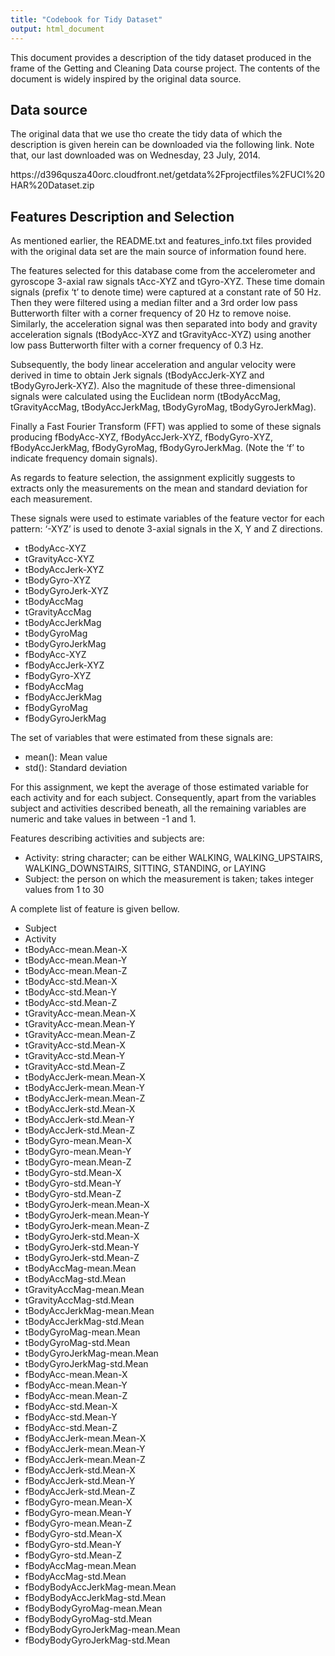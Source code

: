 ```yaml
---
title: "Codebook for Tidy Dataset"
output: html_document
---
```


This document provides a description of the tidy dataset produced in the frame of the Getting and Cleaning Data course project. The  contents of the document is widely inspired by the original data source.

## Data source

The original data that we use tho create the tidy data of which the description is given herein can be downloaded via the following link. Note that, our last downloaded was on Wednesday, 23 July, 2014.

https://d396qusza40orc.cloudfront.net/getdata%2Fprojectfiles%2FUCI%20HAR%20Dataset.zip 

## Features Description and Selection

As mentioned earlier, the README.txt and features_info.txt files provided with the original data set are the main source of information found here.

The features selected for this database come from the accelerometer and gyroscope 3-axial raw signals tAcc-XYZ and tGyro-XYZ. These time domain signals (prefix 't' to denote time) were captured at a constant rate of 50 Hz. Then they were filtered using a median filter and a 3rd order low pass Butterworth filter with a corner frequency of 20 Hz to remove noise. Similarly, the acceleration signal was then separated into body and gravity acceleration signals (tBodyAcc-XYZ and tGravityAcc-XYZ) using another low pass Butterworth filter with a corner frequency of 0.3 Hz.

Subsequently, the body linear acceleration and angular velocity were derived in time to obtain Jerk signals (tBodyAccJerk-XYZ and tBodyGyroJerk-XYZ). Also the magnitude of these three-dimensional signals were calculated using the Euclidean norm (tBodyAccMag, tGravityAccMag, tBodyAccJerkMag, tBodyGyroMag, tBodyGyroJerkMag).

Finally a Fast Fourier Transform (FFT) was applied to some of these signals producing fBodyAcc-XYZ, fBodyAccJerk-XYZ, fBodyGyro-XYZ, fBodyAccJerkMag, fBodyGyroMag, fBodyGyroJerkMag. (Note the 'f' to indicate frequency domain signals).

As regards to feature selection, the assignment explicitly suggests to extracts only the measurements on the mean and standard deviation for each measurement.  

These signals were used to estimate variables of the feature vector for each pattern:
'-XYZ' is used to denote 3-axial signals in the X, Y and Z directions.

- tBodyAcc-XYZ
- tGravityAcc-XYZ
- tBodyAccJerk-XYZ
- tBodyGyro-XYZ
- tBodyGyroJerk-XYZ
- tBodyAccMag
- tGravityAccMag
- tBodyAccJerkMag
- tBodyGyroMag
- tBodyGyroJerkMag
- fBodyAcc-XYZ
- fBodyAccJerk-XYZ
- fBodyGyro-XYZ
- fBodyAccMag
- fBodyAccJerkMag
- fBodyGyroMag
- fBodyGyroJerkMag

The set of variables that were estimated from these signals are:

- mean(): Mean value
- std(): Standard deviation

For this assignment, we kept the average of those estimated variable for each activity and for each subject. Consequently, apart from the variables subject and activities described beneath, all the remaining variables are numeric and take values in between -1 and 1.

Features describing activities and subjects are:

- Activity: string character; can be either WALKING, WALKING_UPSTAIRS, WALKING_DOWNSTAIRS, SITTING, STANDING, or LAYING
- Subject: the person on which the measurement is taken; takes integer values from 1 to 30 


A complete list of feature is given bellow.

- Subject                     
- Activity                     
- tBodyAcc-mean.Mean-X          
- tBodyAcc-mean.Mean-Y          
- tBodyAcc-mean.Mean-Z          
- tBodyAcc-std.Mean-X          
- tBodyAcc-std.Mean-Y           
- tBodyAcc-std.Mean-Z            
- tGravityAcc-mean.Mean-X       
- tGravityAcc-mean.Mean-Y        
- tGravityAcc-mean.Mean-Z        
- tGravityAcc-std.Mean-X        
- tGravityAcc-std.Mean-Y         
- tGravityAcc-std.Mean-Z         
- tBodyAccJerk-mean.Mean-X      
- tBodyAccJerk-mean.Mean-Y       
- tBodyAccJerk-mean.Mean-Z       
- tBodyAccJerk-std.Mean-X       
- tBodyAccJerk-std.Mean-Y        
- tBodyAccJerk-std.Mean-Z        
- tBodyGyro-mean.Mean-X         
- tBodyGyro-mean.Mean-Y          
- tBodyGyro-mean.Mean-Z          
- tBodyGyro-std.Mean-X          
- tBodyGyro-std.Mean-Y           
- tBodyGyro-std.Mean-Z           
- tBodyGyroJerk-mean.Mean-X     
- tBodyGyroJerk-mean.Mean-Y      
- tBodyGyroJerk-mean.Mean-Z      
- tBodyGyroJerk-std.Mean-X      
- tBodyGyroJerk-std.Mean-Y       
- tBodyGyroJerk-std.Mean-Z 
- tBodyAccMag-mean.Mean         
- tBodyAccMag-std.Mean 
- tGravityAccMag-mean.Mean 
- tGravityAccMag-std.Mean      
- tBodyAccJerkMag-mean.Mean 
- tBodyAccJerkMag-std.Mean 
- tBodyGyroMag-mean.Mean        
- tBodyGyroMag-std.Mean 
- tBodyGyroJerkMag-mean.Mean 
- tBodyGyroJerkMag-std.Mean    
- fBodyAcc-mean.Mean-X 
- fBodyAcc-mean.Mean-Y 
- fBodyAcc-mean.Mean-Z         
- fBodyAcc-std.Mean-X 
- fBodyAcc-std.Mean-Y 
- fBodyAcc-std.Mean-Z          
- fBodyAccJerk-mean.Mean-X 
- fBodyAccJerk-mean.Mean-Y 
- fBodyAccJerk-mean.Mean-Z      
- fBodyAccJerk-std.Mean-X 
- fBodyAccJerk-std.Mean-Y 
- fBodyAccJerk-std.Mean-Z       
- fBodyGyro-mean.Mean-X 
- fBodyGyro-mean.Mean-Y 
- fBodyGyro-mean.Mean-Z         
- fBodyGyro-std.Mean-X 
- fBodyGyro-std.Mean-Y 
- fBodyGyro-std.Mean-Z         
- fBodyAccMag-mean.Mean 
- fBodyAccMag-std.Mean 
- fBodyBodyAccJerkMag-mean.Mean 
- fBodyBodyAccJerkMag-std.Mean 
- fBodyBodyGyroMag-mean.Mean 
- fBodyBodyGyroMag-std.Mean    
- fBodyBodyGyroJerkMag-mean.Mean 
- fBodyBodyGyroJerkMag-std.Mean 

